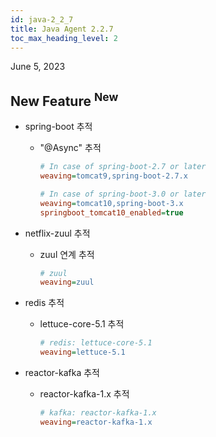 ```yaml
---
id: java-2_2_7
title: Java Agent 2.2.7
toc_max_heading_level: 2
---
```


June 5, 2023

## New Feature <sup><Status>New</Status></sup>

-   spring-boot 추적

    -   "@Async" 추적

        ```ini title='whatap.conf'
        # In case of spring-boot-2.7 or later
        weaving=tomcat9,spring-boot-2.7.x

        # In case of spring-boot-3.0 or later
        weaving=tomcat10,spring-boot-3.x
        springboot_tomcat10_enabled=true
        ```
-   netflix-zuul 추적

    -   zuul 연계 추적
        ```ini title='whatap.conf'
        # zuul
        weaving=zuul
        ```
-   redis 추적

    -   lettuce-core-5.1 추적
        ```ini title='whatap.conf'
        # redis: lettuce-core-5.1
        weaving=lettuce-5.1
        ```
-   reactor-kafka 추적

    -   reactor-kafka-1.x 추적

        ```ini title='whatap.conf'
        # kafka: reactor-kafka-1.x
        weaving=reactor-kafka-1.x
        ```
